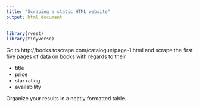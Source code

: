 ```yaml
---
title: "Scraping a static HTML website"
output: html_document
---
```


```r
library(rvest)
library(tidyverse)
```


Go to http://books.toscrape.com/catalogue/page-1.html and scrape the first five pages of data on books with regards to their

- title
- price
- star rating
- availability

Organize your results in a neatly formatted table. 

```r

```


